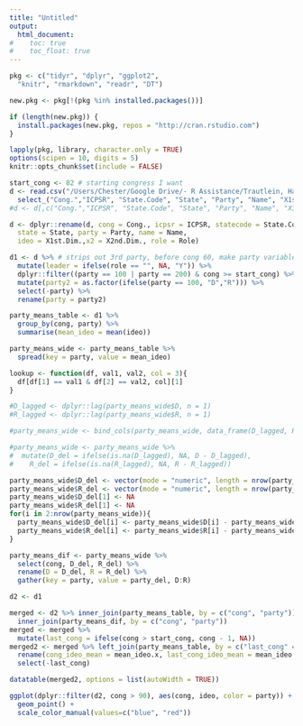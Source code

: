 ```yaml
---
title: "Untitled"
output:
  html_document:
#    toc: true
#    toc_float: true
---
```


```r
pkg <- c("tidyr", "dplyr", "ggplot2", 
  "knitr", "rmarkdown", "readr", "DT")

new.pkg <- pkg[!(pkg %in% installed.packages())]

if (length(new.pkg)) {
  install.packages(new.pkg, repos = "http://cran.rstudio.com")
}

lapply(pkg, library, character.only = TRUE)
options(scipen = 10, digits = 5)
knitr::opts_chunk$set(include = FALSE)
```



```r
start_cong <- 82 # starting congress I want
d <- read.csv("/Users/Chester/Google Drive/- R Assistance/Trautlein, Hans (student)/thesis/data/SenateData002.csv") %>%
  select_("Cong.","ICPSR", "State.Code", "State", "Party", "Name", "X1st.Dim.", "X2nd.Dim.", "Role")
#d <- d[,c("Cong.","ICPSR", "State.Code", "State", "Party", "Name", "X1st.Dim.", "X2nd.Dim.", "Role")]

d <- dplyr::rename(d, cong = Cong., icpsr = ICPSR, statecode = State.Code,
  state = State, party = Party, name = Name, 
  ideo = X1st.Dim.,x2 = X2nd.Dim., role = Role)
```

```r
d1 <- d %>% # strips out 3rd party, before cong 60, make party variable D or R instead of 100 or 200
  mutate(leader = ifelse(role == "", NA, "Y")) %>%
  dplyr::filter((party == 100 | party == 200) & cong >= start_cong) %>%
  mutate(party2 = as.factor(ifelse(party == 100, "D","R"))) %>%
  select(-party) %>%
  rename(party = party2)
```

```r
party_means_table <- d1 %>% 
  group_by(cong, party) %>%
  summarise(mean_ideo = mean(ideo))

party_means_wide <- party_means_table %>%
  spread(key = party, value = mean_ideo)
```


```r
lookup <- function(df, val1, val2, col = 3){
  df[df[1] == val1 & df[2] == val2, col][1]
}

#D_lagged <- dplyr::lag(party_means_wide$D, n = 1)
#R_lagged <- dplyr::lag(party_means_wide$R, n = 1)

#party_means_wide <- bind_cols(party_means_wide, data_frame(D_lagged, R_lagged))

#party_means_wide <- party_means_wide %>%
#  mutate(D_del = ifelse(is.na(D_lagged), NA, D - D_lagged),
#    R_del = ifelse(is.na(R_lagged), NA, R - R_lagged))
```

```r
party_means_wide$D_del <- vector(mode = "numeric", length = nrow(party_means_wide))
party_means_wide$R_del <- vector(mode = "numeric", length = nrow(party_means_wide))
party_means_wide$D_del[1] <- NA
party_means_wide$R_del[1] <- NA
for(i in 2:nrow(party_means_wide)){
  party_means_wide$D_del[i] <- party_means_wide$D[i] - party_means_wide$D[i - 1]
  party_means_wide$R_del[i] <- party_means_wide$R[i] - party_means_wide$R[i - 1]
}
```

```r
party_means_dif <- party_means_wide %>%
  select(cong, D_del, R_del) %>%
  rename(D = D_del, R = R_del) %>%
  gather(key = party, value = party_del, D:R)
```

```r
d2 <- d1

merged <- d2 %>% inner_join(party_means_table, by = c("cong", "party")) %>%
  inner_join(party_means_dif, by = c("cong", "party"))
merged <- merged %>%
  mutate(last_cong = ifelse(cong > start_cong, cong - 1, NA))
merged2 <- merged %>% left_join(party_means_table, by = c("last_cong" = "cong", "party")) %>%
  rename(cong_ideo_mean = mean_ideo.x, last_cong_ideo_mean = mean_ideo.y) %>%
  select(-last_cong)
```

```r
datatable(merged2, options = list(autoWidth = TRUE))
```


```r
ggplot(dplyr::filter(d2, cong > 90), aes(cong, ideo, color = party)) + 
  geom_point() +
  scale_color_manual(values=c("blue", "red"))

```
